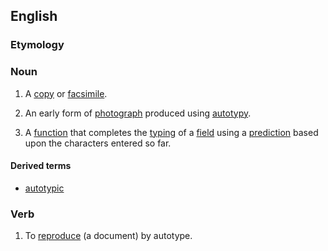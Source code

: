 ==English==

===Etymology===
{{prefix|auto|type|lang=en}}

===Noun===
{{wikipedia}}
{{en-noun|~}}

# {{lb|en|dated|countable}} A [[copy]] or [[facsimile]].
# {{lb|en|dated|countable}} An early form of [[photograph]] produced using [[autotypy]].
# {{lb|en|uncountable|computing}} A [[function]] that completes the [[typing]] of a [[field]] using a [[prediction]] based upon the characters entered so far.

====Derived terms====
* [[autotypic]]

===Verb===
{{en-verb|autotyp}}

# {{lb|en|dated|transitive}} To [[reproduce]] (a document) by autotype.